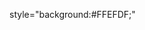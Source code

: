 style="background:#FFEFDF;"<noinclude>
{{documentation}}
<!-- Add categories and interwikis to the /doc subpage, not here! -->
</noinclude>